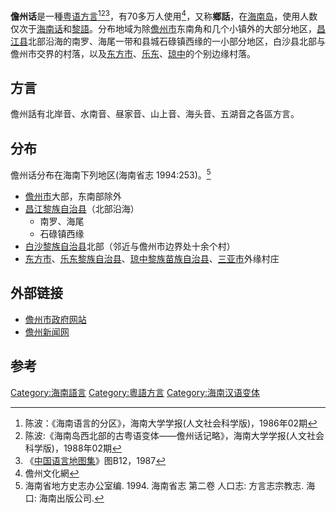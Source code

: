 {{Otheruses|subject=海南岛上的被称为“乡话”的粤语方言|other=[[湘西|湘西]]的被称为“乡话”的汉语变体|瓦乡话}}
{{Infobox Language
|name=儋州话
|familycolor=汉藏语系
|states={{CHN}}
|region=[[海南省|海南省]][[儋州市|儋州市]]、[[东方市|东方市]]、[[乐东|乐东]]、[[琼中|琼中]]等地
|speakers= 約70萬 <ref>{{cite web |url=http://www.danzhou.gov.cn/dzgov/dzwh/sanwen/201012/t20101213_535007.html |title=存档副本 |accessdate=2015-07-11 |deadurl=yes |archiveurl=https://archive.is/20150711040951/http://www.danzhou.gov.cn/dzgov/dzwh/sanwen/201012/t20101213_535007.html |archivedate=2015-07-11 }}</ref>
|date= 2010
|fam1=[[汉藏语系|汉藏语系]]
|fam2=[[漢語族|漢語族]]
|fam3= [[粵語|粵語]]
|fam4= ''未分片''
|iso3=
}}
'''儋州话'''是一種[[粤语方言|粤语方言]]<ref>陈波：《海南语言的分区》，海南大学学报(人文社会科学版)，1986年02期</ref><ref>陈波:《海南岛西北部的古粤语变体——儋州话记略》，海南大学学报(人文社会科学版)，1988年02期</ref><ref>《[[中国语言地图集|中国语言地图集]]》图B12，1987</ref>，有70多万人使用<ref>儋州文化網</ref>，又称'''鄉話'''，在[[海南岛|海南岛]]，使用人数仅次于[[海南话|海南话]]和[[黎語|黎語]]。分布地域为除[[儋州市|儋州市]]东南角和几个小镇外的大部分地区，[[昌江黎族自治县|昌江县]]北部沿海的南罗、海尾一带和县城石碌镇西缘的一小部分地区，白沙县北部与儋州市交界的村落，以及[[东方市|东方市]]、[[乐东|乐东]]、[[琼中|琼中]]的个别边缘村落。

==方言==
儋州話有北岸音、水南音、昼家音、山上音、海头音、五湖音之各區方言。

==分布==
儋州话分布在海南下列地区(海南省志 1994:253)。<ref>海南省地方史志办公室编. 1994. 海南省志 第二卷 人口志: 方言志宗教志. 海口: 海南出版公司.</ref>
*[[儋州市|儋州市]]大部，东南部除外
*[[昌江黎族自治县|昌江黎族自治县]]（北部沿海）
**南罗、海尾
**石碌镇西缘
*[[白沙黎族自治县|白沙黎族自治县]]北部（邻近与儋州市边界处十余个村）
*[[东方市|东方市]]、[[乐东黎族自治县|乐东黎族自治县]]、[[琼中黎族苗族自治县|琼中黎族苗族自治县]]、[[三亚市|三亚市]]外缘村庄

==外部链接==
*[http://www.danzhou.gov.cn/v2/ 儋州市政府网站] {{Wayback|url=http://www.danzhou.gov.cn/v2/ |date=20111118053821 }}
*[https://web.archive.org/web/20120501185702/http://danzhou365.com/ 儋州新闻网]

==参考==
<references/>

{{粵語}}
{{漢語}}
{{Hainan topics}}

[[Category:海南語言|Category:海南語言]]
[[Category:粵語方言|Category:粵語方言]]
[[Category:海南汉语变体|Category:海南汉语变体]]